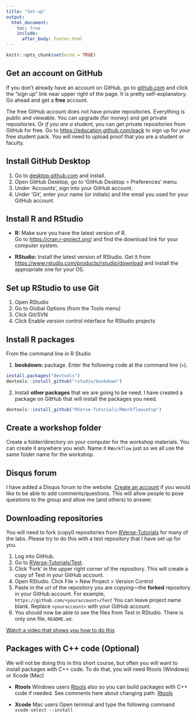 ```yaml
---
title: "Set-up"
output:
  html_document:
    toc: true
    include:
      after_body: footer.html
---
```


```r
knitr::opts_chunk$set(echo = TRUE)
```

## Get an account on GitHub

If you don't already have an account on GitHub, go to [github.com](github.com) and click the "sign up" link near upper right 
of the page.  It is pretty self-explanatory.  Go ahead and get a **free** account.  

The free GitHub account does not have private repositories.  Everything is public and viewable.  You can upgrade (for money) and get private repositories.  Or _if you are a student_, you can get private repositories from GitHub for free.  Go to [https://education.github.com/pack](https://education.github.com/pack) to sign up for your free student pack.  You will need to upload proof that you are a student or faculty.

## Install GitHub Desktop

1. Go to [desktop.github.com](https://desktop.github.com/) and install.
2. Open GitHub Desktop, go to 'GitHub Desktop > Preferences' menu.  
3. Under 'Accounts', sign into your GitHub account.
3. Under 'Git', enter your name (or initials) and the email you used for your GitHub account.

## Install R and RStudio

* **R:**  Make sure you have the latest version of R.  
Go to [https://cran.r-project.org/](https://cran.r-project.org/) and find the download link for your computer system.

* **RStudio:** Install the latest version of RStudio.  Get it from [https://www.rstudio.com/products/rstudio/download](https://www.rstudio.com/products/rstudio/download) and install the appropriate one for your OS.

## Set up RStudio to use Git

1. Open RStudio
2. Go to Global Options (from the Tools menu)
3. Click Git/SVN
4. Click Enable version control interface for RStudio projects

## Install R packages

From the command line in R Studio

1. **bookdown:** package.  Enter the following code at the command line (`>`).

```r
install.packages("devtools")  
devtools::install_github("rstudio/bookdown")
```

2. Install **other packages** that we are going to be need. I have created a package on GitHub that will install the packages you need.

```r
devtools::install_github("RVerse-Tutorials/RWorkflowsetup")
```

## Create a workshop folder

Create a folder/directory on your computer for the workshop materials.  You can create it anywhere you wish.  Name it `RWorkflow` just so we all use the same folder name for the workshop.

## Disqus forum

I have added a Disqus forum to the website.  [Create an account](https://disqus.com/) if you would like to be able to add comments/questions.  This will allow people to pose questions to the group and allow me (and others) to answer.

## Downloading repositories

You will need to fork (copy0 repositories from [RVerse-Tutorials](https://github.com/RVerse-Tutorials) for many of the labs. Please try to do this with a test repository that I have set up for you. 

1. Log into GitHub.
2. Go to [RVerse-Tutorials/Test](https://github.com/RVerse-Tutorials/Test).
3. Click 'Fork' in the upper right corner of the repository.  This will create a copy of Test in your GitHub account.
4. Open RStudio.  Click File > New Project > Version Control
5. Paste in the url of the repository you are copying---the **forked** repository in your GitHub account.  For example, `https://github.com/<youraccount>/Test`  You can leave project name blank.  Replace `<youraccount>` with your GitHub account.
6. You should now be able to see the files from Test in RStudio.  There is only one file, `README.md`.

[Watch a video that shows you how to do this](https://youtu.be/b6AaTHFIY7U)

## Packages with C++ code (Optional)

We will not be doing this in this short course, but often you will want to install packages with C++ code.  To do that, you will need Rtools (Windows) or Xcode (Mac)

* **Rtools** Windows users  [Rtools](https://cran.r-project.org/bin/windows/Rtools/) also so you can build packages with C++ code if needed.  See comments here about changing path. [Rtools](http://stat545.com/packages01_system-prep.html#windows-system-prep)

* **Xcode** Mac users Open terminal and type the following command `xcode-select --install`


